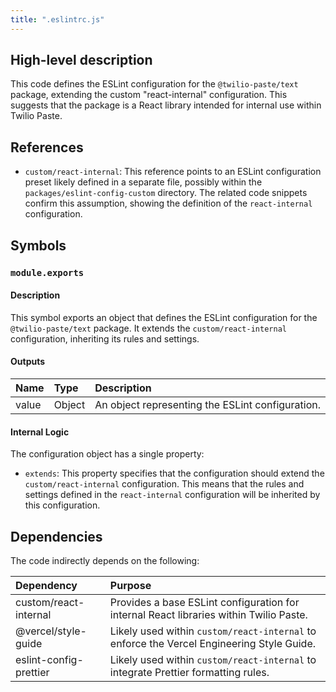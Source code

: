 ```yaml
---
title: ".eslintrc.js"
---
```


## High-level description
This code defines the ESLint configuration for the `@twilio-paste/text` package, extending the custom "react-internal" configuration. This suggests that the package is a React library intended for internal use within Twilio Paste.

## References
- `custom/react-internal`: This reference points to an ESLint configuration preset likely defined in a separate file, possibly within the `packages/eslint-config-custom` directory. The related code snippets confirm this assumption, showing the definition of the `react-internal` configuration.

## Symbols
### `module.exports`
#### Description
This symbol exports an object that defines the ESLint configuration for the `@twilio-paste/text` package. It extends the `custom/react-internal` configuration, inheriting its rules and settings.

#### Outputs
| Name | Type | Description |
|:-----|:-----|:------------|
| value | Object | An object representing the ESLint configuration. |

#### Internal Logic
The configuration object has a single property:

- `extends`: This property specifies that the configuration should extend the `custom/react-internal` configuration. This means that the rules and settings defined in the `react-internal` configuration will be inherited by this configuration.

## Dependencies
The code indirectly depends on the following:

| Dependency | Purpose |
|:-----------|:--------|
| custom/react-internal | Provides a base ESLint configuration for internal React libraries within Twilio Paste. |
| @vercel/style-guide |  Likely used within `custom/react-internal` to enforce the Vercel Engineering Style Guide. |
| eslint-config-prettier | Likely used within `custom/react-internal` to integrate Prettier formatting rules. |
